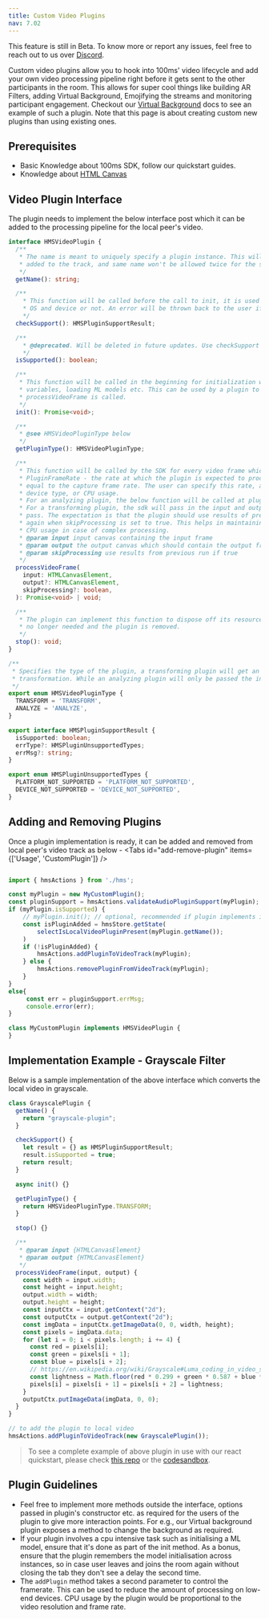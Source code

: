 ```yaml
---
title: Custom Video Plugins
nav: 7.02
---
```


<Note type='warning'>
    This feature is still in Beta. To know more or report any issues, feel free to reach out to us over <a href={'https://discord.com/invite/kGdmszyzq2'}>Discord</a>.
</Note>

Custom video plugins allow you to hook into 100ms' video lifecycle and add your own video processing
pipeline right before it gets sent to the other participants in the room. This allows for super cool things like
building AR Filters, adding Virtual Background, Emojifying the streams and monitoring participant engagement.
Checkout our [Virtual Background](./virtual-background) docs to see an example of such a plugin.
Note that this page is about creating custom new plugins than using existing ones.

## Prerequisites

* Basic Knowledge about 100ms SDK, follow our quickstart guides.
* Knowledge about [HTML Canvas](https://developer.mozilla.org/en-US/docs/Web/API/Canvas_API)

## Video Plugin Interface

The plugin needs to implement the below interface post which it can be added to the processing pipeline for the local peer's video.

```ts
interface HMSVideoPlugin {
  /**
   * The name is meant to uniquely specify a plugin instance. This will be used to track number of plugins
   * added to the track, and same name won't be allowed twice for the same video track.
   */
  getName(): string;

  /**
    * This function will be called before the call to init, it is used to check whether the plugin supports current
    * OS and device or not. An error will be thrown back to the user if they try to use an unsupported plugin.
    */
  checkSupport(): HMSPluginSupportResult;

  /**
    * @deprecated. Will be deleted in future updates. Use checkSupport instead.
    */
  isSupported(): boolean;

  /**
   * This function will be called in the beginning for initialization which may include tasks like setting up
   * variables, loading ML models etc. This can be used by a plugin to ensure it's prepared at the time
   * processVideoFrame is called.
   */
  init(): Promise<void>;

  /**
   * @see HMSVideoPluginType below
   */
  getPluginType(): HMSVideoPluginType;

  /**
   * This function will be called by the SDK for every video frame which the plugin needs to process.
   * PluginFrameRate - the rate at which the plugin is expected to process the video frames. This is not necessarily
   * equal to the capture frame rate. The user can specify this rate, and the sdk might also change it on basis of
   * device type, or CPU usage.
   * For an analyzing plugin, the below function will be called at plugin framerate.
   * For a transforming plugin, the sdk will pass in the input and output at real frame rate with an additional boolean
   * pass. The expectation is that the plugin should use results of previous runs instead of doing a complex processing
   * again when skipProcessing is set to true. This helps in maintaining the framerate of the video as well as bringing down
   * CPU usage in case of complex processing.
   * @param input input canvas containing the input frame
   * @param output the output canvas which should contain the output frame
   * @param skipProcessing use results from previous run if true
   */
  processVideoFrame(
    input: HTMLCanvasElement,
    output?: HTMLCanvasElement,
    skipProcessing?: boolean,
  ): Promise<void> | void;

  /**
   * The plugin can implement this function to dispose off its resources. It'll be called when the processor instance is
   * no longer needed and the plugin is removed.
   */
  stop(): void;
}

/**
 * Specifies the type of the plugin, a transforming plugin will get an output canvas to give the resulting
 * transformation. While an analyzing plugin will only be passed the input canvas.
 */
export enum HMSVideoPluginType {
  TRANSFORM = 'TRANSFORM',
  ANALYZE = 'ANALYZE',
}

export interface HMSPluginSupportResult {
  isSupported: boolean;
  errType?: HMSPluginUnsupportedTypes;
  errMsg?: string;
}

export enum HMSPluginUnsupportedTypes {
  PLATFORM_NOT_SUPPORTED = 'PLATFORM_NOT_SUPPORTED',
  DEVICE_NOT_SUPPORTED = 'DEVICE_NOT_SUPPORTED',
}

```

## Adding and Removing Plugins

Once a plugin implementation is ready, it can be added and removed from local peer's video track as below -
<Tabs id="add-remove-plugin" items={['Usage', 'CustomPlugin']} />

<Tab id='add-remove-plugin-0'>

```js

import { hmsActions } from './hms';

const myPlugin = new MyCustomPlugin();
const pluginSupport = hmsActions.validateAudioPluginSupport(myPlugin);
if (myPlugin.isSupported) {
    // myPlugin.init(); // optional, recommended if plugin implements it, you can show a loader here in the UI
    const isPluginAdded = hmsStore.getState(
        selectIsLocalVideoPluginPresent(myPlugin.getName());
    )
    if (!isPluginAdded) {
        hmsActions.addPluginToVideoTrack(myPlugin);
    } else {
        hmsActions.removePluginFromVideoTrack(myPlugin);
    }
}
else{
     const err = pluginSupport.errMsg;
     console.error(err);
}
```

</Tab>

<Tab id='add-remove-plugin-1'>

```ts
class MyCustomPlugin implements HMSVideoPlugin {
}
```

</Tab>


## Implementation Example - Grayscale Filter

Below is a sample implementation of the above interface which converts the local video in grayscale.

```js
class GrayscalePlugin {
  getName() {
    return "grayscale-plugin";
  }

  checkSupport() {
    let result = {} as HMSPluginSupportResult;
    result.isSupported = true;
    return result;
  }

  async init() {}

  getPluginType() {
    return HMSVideoPluginType.TRANSFORM;
  }

  stop() {}

  /**
   * @param input {HTMLCanvasElement}
   * @param output {HTMLCanvasElement}
   */
  processVideoFrame(input, output) {
    const width = input.width;
    const height = input.height;
    output.width = width;
    output.height = height;
    const inputCtx = input.getContext("2d");
    const outputCtx = output.getContext("2d");
    const imgData = inputCtx.getImageData(0, 0, width, height);
    const pixels = imgData.data;
    for (let i = 0; i < pixels.length; i += 4) {
      const red = pixels[i];
      const green = pixels[i + 1];
      const blue = pixels[i + 2];
      // https://en.wikipedia.org/wiki/Grayscale#Luma_coding_in_video_systems
      const lightness = Math.floor(red * 0.299 + green * 0.587 + blue * 0.114);
      pixels[i] = pixels[i + 1] = pixels[i + 2] = lightness;
    }
    outputCtx.putImageData(imgData, 0, 0);
  }
}

// to add the plugin to local video
hmsActions.addPluginToVideoTrack(new GrayscalePlugin());
```

> To see a complete example of above plugin in use with our react quickstart, please check [this repo](https://github.com/triptu/100ms-face-filters) or
the [codesandbox](https://codesandbox.io/s/github/triptu/100ms-face-filters).

## Plugin Guidelines

* Feel free to implement more methods outside the interface, options passed in plugin's constructor etc. as required for
the users of the plugin to give more interaction points. For e.g., our Virtual background plugin exposes a method to change
the background as required.
* If your plugin involves a cpu intensive task such as initialising a ML model, ensure that it's done as part of the init method.
As a bonus, ensure that the plugin remembers the model initialisation across instances, so in case user leaves and joins the room again
without closing the tab they don't see a delay the second time.
* The `addPlugin` method takes a second parameter to control the framerate. This can be used to reduce the amount of processing
on low-end devices. CPU usage by the plugin would be proportional to the video resolution and frame rate.

